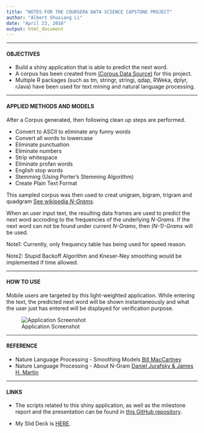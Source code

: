 ```yaml
---
title: "NOTES FOR THE COURSERA DATA SCIENCE CAPSTONE PROJECT"
author: "Albert Shuxiang Li"
date: "April 23, 2016"
output: html_document
---
```


******

#### OBJECTIVES

* Build a shiny application that is able to predict the next word.  
* A corpus has been created from [(Corpus Data Source)](https://d396qusza40orc.cloudfront.net/dsscapstone/dataset/Coursera-SwiftKey.zip) for this project. 
* Multiple R packages (such as tm, stringr, stringi, qdap, RWeka, dplyr, rJava) have been used for text mining and natural language processing.

******

#### APPLIED METHODS AND MODELS

After a Corpus generated, then following clean up steps are performed.  
  
  * Convert to ASCII to eliminate any funny words
  * Convert all words to lowercase
  * Eliminate punctuation
  * Eliminate numbers
  * Strip whitespace
  * Eliminate profan words
  * English stop words
  * Stemming (Using Porter's Stemming Algorithm)
  * Create Plain Text Format

This sampled corpus was then used to creat unigram, bigram, trigram and quadgram [See wikipedia *N-Grams*](http://en.wikipedia.org/wiki/N-gram). 

When an user input text, the resulting data frames are used to predict the next word accroding to the frequencies of the underlying *N-Grams*. If the next word can not be found under current *N-Grams*, then *(N-1)-Grams* will be used.

Note1: Currently, only frequency table has being used for speed reason.

Note2: Stupid Backoff Algorithm and Kneser-Ney smoothing would be implemented if time allowed.

******

#### HOW TO USE

Mobile users are targeted by this light-weighted application. While entering the text, the predicted next word will be shown instantaneously and what the user just has entered will be displayed for verification purpose.

![Application Screenshot](screen.png)

******

#### REFERENCE

* Nature Language Processing - Smoothing Models [Bill MacCartney](http://nlp.stanford.edu/~wcmac/papers/20050421-smoothing-tutorial.pdf)  
* Nature Language Processing - About N-Gram [Daniel Jurafsky & James H. Martin](https://lagunita.stanford.edu/c4x/Engineering/CS-224N/asset/slp4.pdf)


******

#### LINKS

* The scripts related to this shiny application, as well as the milestone report and the presentation can be found in [this GitHub repository](https://github.com/AlbertShuxiangLi/CapstoneProject).

* My Slid Deck is [HERE](http://rpubs.com/Albert_Shuxiang_Li/173996).